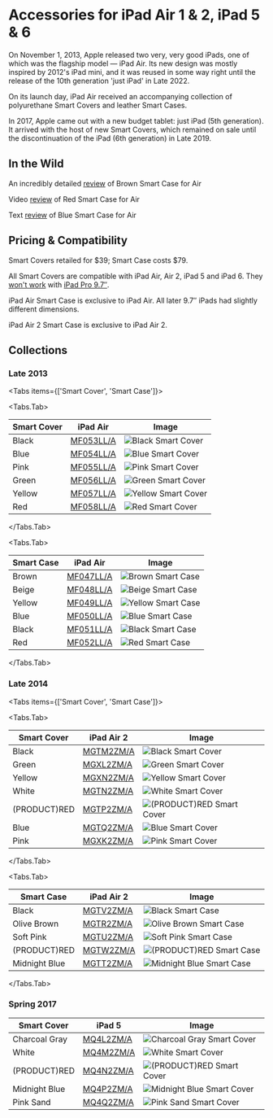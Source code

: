 
# Accessories for iPad Air 1 & 2, iPad 5 & 6

On November 1, 2013, Apple released two very, very good iPads, one of which was the flagship model — iPad Air.
Its new design was mostly inspired by 2012's iPad mini, and it was reused in some way right until the release of the 10th generation 'just iPad' in Late 2022.

On its launch day, iPad Air received an accompanying collection of polyurethane Smart Covers and leather Smart Cases.

In 2017, Apple came out with a new budget tablet: just iPad (5th generation). It arrived with the host of new Smart Covers, which remained on sale until the discontinuation of the iPad (6th generation) in Late 2019.

## In the Wild

An incredibly detailed [review](https://gadgetmac.com/reviews/apple-ipad-air-smart-case-review.html) of Brown Smart Case for Air

Video [review](https://youtu.be/yZ1oOarWv9s) of Red Smart Case for Air

Text [review](https://www.imore.com/ipad-air-smart-case-review) of Blue Smart Case for Air

## Pricing & Compatibility

Smart Covers retailed for \$39; Smart Case costs \$79.

All Smart Covers are compatible with iPad Air, Air 2, iPad 5 and iPad 6. They [won't work](https://www.businessinsider.com/old-apple-smart-covers-wont-work-with-new-ipads-because-of-magnets-2016-4) with [iPad Pro 9.7″](/ipad_pro97).

iPad Air Smart Case is exclusive to iPad Air. All later 9.7″ iPads had slightly different dimensions.

iPad Air 2 Smart Case is exclusive to iPad Air 2.

## Collections

### Late 2013

<Tabs
  items={['Smart Cover', 'Smart Case']}>

<Tabs.Tab>

| Smart Cover | iPad Air                      | Image                                                       |
| ----------- | ----------------------------- | ----------------------------------------------------------- |
| Black       | [MF053LL/A](/everycase/MF053) | <img src="/everyphone/MF053.png" alt="Black Smart Cover"/>  |
| Blue        | [MF054LL/A](/everycase/MF054) | <img src="/everyphone/MF054.png" alt="Blue Smart Cover"/>   |
| Pink        | [MF055LL/A](/everycase/MF055) | <img src="/everyphone/MF055.png" alt="Pink Smart Cover"/>   |
| Green       | [MF056LL/A](/everycase/MF056) | <img src="/everyphone/MF056.png" alt="Green Smart Cover"/>  |
| Yellow      | [MF057LL/A](/everycase/MF057) | <img src="/everyphone/MF057.png" alt="Yellow Smart Cover"/> |
| Red         | [MF058LL/A](/everycase/MF058) | <img src="/everyphone/MF058.png" alt="Red Smart Cover"/>    |

</Tabs.Tab>

<Tabs.Tab>

| Smart Case | iPad Air                      | Image                                                      |
| ---------- | ----------------------------- | ---------------------------------------------------------- |
| Brown      | [MF047LL/A](/everycase/MF047) | <img src="/everyphone/MF047.png" alt="Brown Smart Case"/>  |
| Beige      | [MF048LL/A](/everycase/MF048) | <img src="/everyphone/MF048.png" alt="Beige Smart Case"/>  |
| Yellow     | [MF049LL/A](/everycase/MF049) | <img src="/everyphone/MF049.png" alt="Yellow Smart Case"/> |
| Blue       | [MF050LL/A](/everycase/MF050) | <img src="/everyphone/MF050.png" alt="Blue Smart Case"/>   |
| Black      | [MF051LL/A](/everycase/MF051) | <img src="/everyphone/MF051.png" alt="Black Smart Case"/>  |
| Red        | [MF052LL/A](/everycase/MF052) | <img src="/everyphone/MF052.png" alt="Red Smart Case"/>    |

</Tabs.Tab>

</Tabs>

### Late 2014

<Tabs
  items={['Smart Cover', 'Smart Case']}>

<Tabs.Tab>

| Smart Cover  | iPad Air 2                    | Image                                                             |
| ------------ | ----------------------------- | ----------------------------------------------------------------- |
| Black        | [MGTM2ZM/A](/everycase/MGTM2) | <img src="/everyphone/MGTM2.png" alt="Black Smart Cover"/>        |
| Green        | [MGXL2ZM/A](/everycase/MGXL2) | <img src="/everyphone/MGXL2.png" alt="Green Smart Cover"/>        |
| Yellow       | [MGXN2ZM/A](/everycase/MGXN2) | <img src="/everyphone/MGXN2.png" alt="Yellow Smart Cover"/>       |
| White        | [MGTN2ZM/A](/everycase/MGTN2) | <img src="/everyphone/MGTN2.png" alt="White Smart Cover"/>        |
| (PRODUCT)RED | [MGTP2ZM/A](/everycase/MGTP2) | <img src="/everyphone/MGTP2.png" alt="(PRODUCT)RED Smart Cover"/> |
| Blue         | [MGTQ2ZM/A](/everycase/MGTQ2) | <img src="/everyphone/MGTQ2.png" alt="Blue Smart Cover"/>         |
| Pink         | [MGXK2ZM/A](/everycase/MGXK2) | <img src="/everyphone/MGXK2.png" alt="Pink Smart Cover"/>         |

</Tabs.Tab>

<Tabs.Tab>

| Smart Case    | iPad Air 2                    | Image                                                             |
| ------------- | ----------------------------- | ----------------------------------------------------------------- |
| Black         | [MGTV2ZM/A](/everycase/MGTV2) | <img src="/everyphone/MGTV2.png" alt="Black Smart Case"/>         |
| Olive Brown   | [MGTR2ZM/A](/everycase/MGTR2) | <img src="/everyphone/MGTR2.png" alt="Olive Brown Smart Case"/>   |
| Soft Pink     | [MGTU2ZM/A](/everycase/MGTU2) | <img src="/everyphone/MGTU2.png" alt="Soft Pink Smart Case"/>     |
| (PRODUCT)RED  | [MGTW2ZM/A](/everycase/MGTW2) | <img src="/everyphone/MGTW2.png" alt="(PRODUCT)RED Smart Case"/>  |
| Midnight Blue | [MGTT2ZM/A](/everycase/MGTT2) | <img src="/everyphone/MGTT2.png" alt="Midnight Blue Smart Case"/> |

</Tabs.Tab>

</Tabs>

### Spring 2017

| Smart Cover   | iPad 5                        | Image                                                              |
| ------------- | ----------------------------- | ------------------------------------------------------------------ |
| Charcoal Gray | [MQ4L2ZM/A](/everycase/MQ4L2) | <img src="/everyphone/MQ4L2.png" alt="Charcoal Gray Smart Cover"/> |
| White         | [MQ4M2ZM/A](/everycase/MQ4M2) | <img src="/everyphone/MQ4M2.png" alt="White Smart Cover"/>         |
| (PRODUCT)RED  | [MQ4N2ZM/A](/everycase/MQ4N2) | <img src="/everyphone/MQ4N2.png" alt="(PRODUCT)RED Smart Cover"/>  |
| Midnight Blue | [MQ4P2ZM/A](/everycase/MQ4P2) | <img src="/everyphone/MQ4P2.png" alt="Midnight Blue Smart Cover"/> |
| Pink Sand     | [MQ4Q2ZM/A](/everycase/MQ4Q2) | <img src="/everyphone/MQ4Q2.png" alt="Pink Sand Smart Cover"/>     |
